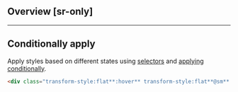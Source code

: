 ## Overview [sr-only]
<Overview/>

---

## Conditionally apply
Apply styles based on different states using [selectors](/guide/state-selectors) and [applying conditionally](/guide/applying-conditionally).
```html
<div class="transform-style:flat**:hover** transform-style:flat**@sm** transform-style:flat**@dark** transform-style:flat**@print**">…</div>
```

